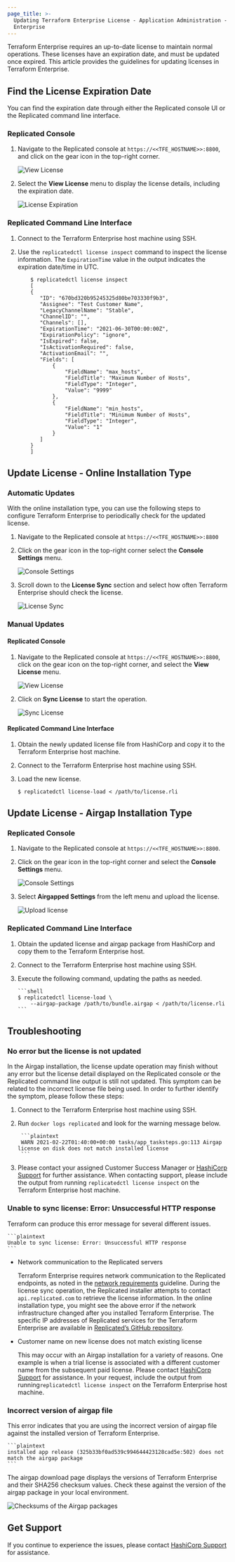 ```yaml
---
page_title: >-
  Updating Terraform Enterprise License - Application Administration - Terraform
  Enterprise
---
```


Terraform Enterprise requires an up-to-date license to maintain normal operations. These licenses have an expiration date, and must be updated once expired. This article provides the guidelines for updating licenses in Terraform Enterprise.

## Find the License Expiration Date

You can find the expiration date through either the Replicated console UI or the Replicated command line interface.

### Replicated Console

1. Navigate to the Replicated console at `https://<<TFE_HOSTNAME>>:8800`, and click on the gear icon in the top-right corner.

   ![View License](/img/docs/view-license.png)

1. Select the **View License** menu to display the license details, including the expiration date.

   ![License Expiration](/img/docs/license-expiration.png)

### Replicated Command Line Interface

1. Connect to the Terraform Enterprise host machine using SSH.

1. Use the `replicatedctl license inspect` command to inspect the license information. The `ExpirationTime` value in the output indicates the expiration date/time in UTC.

   ```shell
       $ replicatedctl license inspect
       [
       {
          "ID": "670bd320b95245325d80be703330f9b3",
          "Assignee": "Test Customer Name",
          "LegacyChannelName": "Stable",
          "ChannelID": "",
          "Channels": [],
          "ExpirationTime": "2021-06-30T00:00:00Z",
          "ExpirationPolicy": "ignore",
          "IsExpired": false,
          "IsActivationRequired": false,
          "ActivationEmail": "",
          "Fields": [
              {
                  "FieldName": "max_hosts",
                  "FieldTitle": "Maximum Number of Hosts",
                  "FieldType": "Integer",
                  "Value": "9999"
              },
              {
                  "FieldName": "min_hosts",
                  "FieldTitle": "Minimum Number of Hosts",
                  "FieldType": "Integer",
                  "Value": "1"
              }
          ]
       }
       ]
   ```

## Update License - Online Installation Type

### Automatic Updates

With the online installation type, you can use the following steps to configure Terraform Enterprise to periodically check for the updated license.

1. Navigate to the Replicated console at `https://<<TFE_HOSTNAME>>:8800`

1. Click on the gear icon in the top-right corner select the **Console Settings** menu.

   ![Console Settings](/img/docs/console-settings.png)

1. Scroll down to the **License Sync** section and select how often Terraform Enterprise should check the license.

   ![License Sync](/img/docs/license-sync.png)

### Manual Updates

#### Replicated Console

1. Navigate to the Replicated console at `https://<<TFE_HOSTNAME>>:8800`, click on the gear icon on the top-right corner, and select the **View License** menu.

   ![View License](/img/docs/view-license.png)

1. Click on **Sync License** to start the operation.

   ![Sync License](/img/docs/sync-license.png)

#### Replicated Command Line Interface

1. Obtain the newly updated license file from HashiCorp and copy it to the Terraform Enterprise host machine.

1. Connect to the Terraform Enterprise host machine using SSH.

1. Load the new license.

   ```
   $ replicatedctl license-load < /path/to/license.rli
   ```

## Update License - Airgap Installation Type

### Replicated Console

1. Navigate to the Replicated console at `https://<<TFE_HOSTNAME>>:8800`.

1. Click on the gear icon in the top-right corner and select the **Console Settings** menu.

   ![Console Settings](/img/docs/console-settings.png)

1. Select **Airgapped Settings** from the left menu and upload the license.

   ![Upload license](/img/docs/upload-license.png)

### Replicated Command Line Interface

1. Obtain the updated license and airgap package from HashiCorp and copy them to the Terraform Enterprise host.

1. Connect to the Terraform Enterprise host machine using SSH.

1. Execute the following command, updating the paths as needed.

   ````
   ```shell
   $ replicatedctl license-load \
       --airgap-package /path/to/bundle.airgap < /path/to/license.rli
   ```
   ````

## Troubleshooting

### No error but the license is not updated

In the Airgap installation, the license update operation may finish without any error but the license detail displayed on the Replicated console or the Replicated command line output is still not updated. This symptom can be related to the incorrect license file being used. In order to further identify the symptom, please follow these steps:

1. Connect to the Terraform Enterprise host machine using SSH.

1. Run `docker logs replicated` and look for the warning message below.

   ````
    ```plaintext
    WARN 2021-02-22T01:40:00+00:00 tasks/app_tasksteps.go:113 Airgap license on disk does not match installed license
    ```
   ````

1. Please contact your assigned Customer Success Manager or [HashiCorp Support](https://www.hashicorp.com/technical-support-services-and-policies) for further assistance. When contacting support, please include the output from running `replicatedctl license inspect` on the Terraform Enterprise host machine.

### Unable to sync license: Error: Unsuccessful HTTP response

Terraform can produce this error message for several different issues.

````
```plaintext
Unable to sync license: Error: Unsuccessful HTTP response
```
````

* Network communication to the Replicated servers

  Terraform Enterprise requires network communication to the Replicated endpoints, as noted in the [network requirements](/enterprise/requirements/network) guideline. During the license sync operation, the Replicated installer attempts to contact `api.replicated.com` to retrieve the license information. In the online installation type, you might see the above error if the network infrastructure changed after you installed Terraform Enterprise. The specific IP addresses of Replicated services for the Terraform Enterprise are available in [Replicated’s GitHub repository](https://github.com/replicatedhq/ips/blob/master/ip_addresses.json).

* Customer name on new license does not match existing license

  This may occur with an Airgap installation for a variety of reasons. One example is when a trial license is associated with a different customer name from the subsequent paid license.  Please contact [HashiCorp Support](https://www.hashicorp.com/technical-support-services-and-policies) for assistance. In your request, include the output from running`replicatedctl license inspect` on the Terraform Enterprise host machine.

### Incorrect version of airgap file

This error indicates that you are using the incorrect version of airgap file against the installed version of Terraform Enterprise.

````
```plaintext
installed app release (325b33bf0ad539c994644423128cad5e:502) does not match the airgap package
```
````

The airgap download page displays the versions of Terraform Enterprise and their SHA256 checksum values. Check these against the version of the airgap package in your local environment.

![Checksums of the Airgap packages](/img/docs/airgap-checksum.png)

## Get Support

If you continue to experience the issues, please contact [HashiCorp Support](https://www.hashicorp.com/technical-support-services-and-policies) for assistance.
